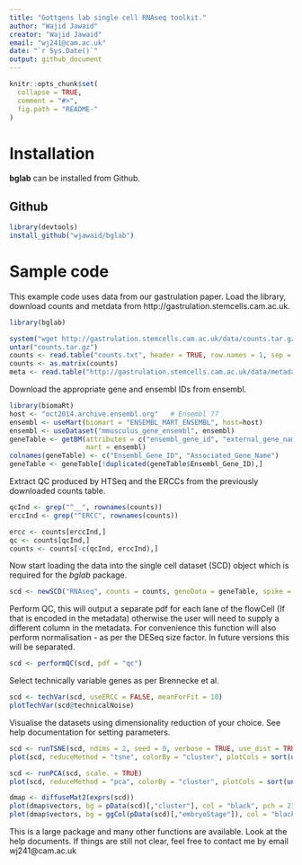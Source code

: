 ```yaml
---
title: "Gottgens lab single cell RNAseq toolkit."
author: "Wajid Jawaid"
creator: "Wajid Jawaid"
email: "wj241@cam.ac.uk"
date: "`r Sys.Date()`"
output: github_document
---
```


<!-- README.md is generated from README.Rmd. Please edit that file -->

```r
knitr::opts_chunk$set(
  collapse = TRUE,
  comment = "#>",
  fig.path = "README-"
)
```

# Installation

**bglab** can be installed from Github.

## Github

```r
library(devtools)
install_github("wjawaid/bglab")
```
# Sample code

This example code uses data from our gastrulation paper. Load the library, download counts and metdata from http://gastrulation.stemcells.cam.ac.uk.

```r
library(bglab)

system("wget http://gastrulation.stemcells.cam.ac.uk/data/counts.tar.gz")
untar("counts.tar.gz")
counts <- read.table("counts.txt", header = TRUE, row.names = 1, sep = " ", stringsAsFactors = FALSE)
counts <- as.matrix(counts)
meta <- read.table("http://gastrulation.stemcells.cam.ac.uk/data/metadataAll.txt", header = TRUE, stringsAsFactors = FALSE)
```

Download the appropriate gene and ensembl IDs from ensembl.

```r
library(biomaRt)
host <- "oct2014.archive.ensembl.org"   # Ensembl 77
ensembl <- useMart(biomart = "ENSEMBL_MART_ENSEMBL", host=host)
ensembl <- useDataset("mmusculus_gene_ensembl", ensembl)
geneTable <- getBM(attributes = c("ensembl_gene_id", "external_gene_name"),
                   mart = ensembl)
colnames(geneTable) <- c("Ensembl_Gene_ID", "Associated_Gene_Name")
geneTable <- geneTable[!duplicated(geneTable$Ensembl_Gene_ID),]
```

Extract QC produced by HTSeq and the ERCCs from the previously downloaded counts table.

```r
qcInd <- grep("^__", rownames(counts))
erccInd <- grep("^ERCC", rownames(counts))

ercc <- counts[erccInd,]
qc <- counts[qcInd,]
counts <- counts[-c(qcInd, erccInd),]
```

Now start loading the data into the single cell dataset (SCD) object which is required for the *bglab* package.

```r
scd <- newSCD("RNAseq", counts = counts, genoData = geneTable, spike = ercc, qc = qc, phenoData = meta)
```

Perform QC, this will output a separate pdf for each lane of the flowCell (If that is encoded in the metadata) otherwise the user will need to supply a different column in the metadata. For convenience this function will also perform normalisation - as per the DESeq size factor. In future versions this will be separated.

```r
scd <- performQC(scd, pdf = "qc")
```

Select technically variable genes as per Brennecke et al.

```r
scd <- techVar(scd, useERCC = FALSE, meanForFit = 10)
plotTechVar(scd@technicalNoise)
```

Visualise the datasets using dimensionality reduction of your choice. See help documentation for setting parameters.

```r
scd <- runTSNE(scd, ndims = 2, seed = 0, verbose = TRUE, use_dist = TRUE)
plot(scd, reduceMethod = "tsne", colorBy = "cluster", plotCols = sort(unique(pData(scd)[,"cluster"])), legPos = "bottomleft", outline = "black")

scd <- runPCA(scd, scale. = TRUE)
plot(scd, reduceMethod = "pca", colorBy = "cluster", plotCols = sort(unique(pData(scd)[,"cluster"])), legPos = "topright", outline = "black")

dmap <- diffuseMat2(exprs(scd))
plot(dmap$vectors, bg = pData(scd)[,"cluster"], col = "black", pch = 21)
plot(dmap$vectors, bg = ggCol(pData(scd)[,"embryoStage"]), col = "black", pch = 21)
```

This is a large package and many other functions are available. Look at the help documents. If things are still not clear, feel free to contact me by email wj241@cam.ac.uk